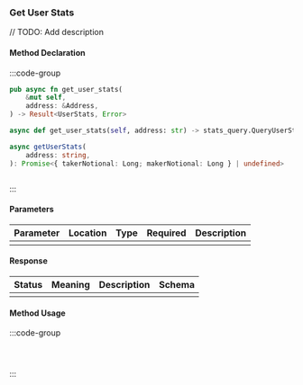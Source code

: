 ### Get User Stats

// TODO: Add description

#### Method Declaration

:::code-group

```rust [Rust]
pub async fn get_user_stats(
    &mut self,
    address: &Address,
) -> Result<UserStats, Error>
```

```python [Python]
async def get_user_stats(self, address: str) -> stats_query.QueryUserStatsResponse
```

```typescript [TypeScript]
async getUserStats(
    address: string,
): Promise<{ takerNotional: Long; makerNotional: Long } | undefined>
```

```url [API]
```

:::

#### Parameters

| Parameter | Location | Type  | Required | Description |
| --------- | -------- | ----- | -------- | ----------- |
|           |          |       |          |             |

#### Response

| Status | Meaning | Description | Schema |
| ------ | ------- | ----------- | ------ |
|        |         |             |        |

#### Method Usage

:::code-group

```rust [Rust]
```

```python [Python]

```

```typescript [TypeScript]

```

:::

